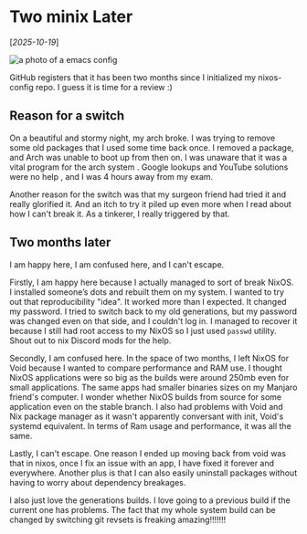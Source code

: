 # Two minix Later

[*2025-10-19*]

![a photo of a emacs config](/somenix.webp)

GitHub registers that it has been two months since I initialized my nixos-config repo. I guess it is time for a review :)

## Reason for a switch

On a beautiful and stormy night, my arch broke. I was trying to remove some old packages that I used some time back once. I removed a package, and Arch was unable to boot up from then on. I was unaware that it was a vital program for the arch system . Google lookups and YouTube solutions were no help , and I was 4 hours away from my exam.

Another reason for the switch was that my surgeon friend had tried it and really glorified it. And an itch to try it piled up even more when I read about how I can't break it. As a tinkerer, I really triggered by that.

## Two months later

I am happy here, I am confused here, and I can't escape.

Firstly, I am happy here because I actually managed to sort of break NixOS. I installed someone’s dots and rebuilt them on my system. I wanted to try out that reproducibility "idea". It worked more than I expected. It changed my password. I tried to switch back to my old generations, but my password was changed even on that side, and I couldn't log in.
I managed to recover it because I still had root access to my NixOS so I just used `passwd` utility. Shout out to nix Discord mods for the help.

Secondly, I am confused here. In the space of two months, I left NixOS for Void because I wanted to compare performance and RAM use. I thought NixOS applications were so big as the builds were around 250mb even for small applications. The same apps had smaller binaries sizes on my Manjaro friend's computer. I wonder whether NixOS builds from source for some application even on the stable branch. I also had problems with Void and Nix package manager as it wasn't apparently conversant with init, Void's systemd equivalent.
In terms of Ram usage and performance, it was all the same.

Lastly, I can't escape. One reason I ended up moving back from void was that in nixos, once I fix an issue with an app, I have fixed it forever and everywhere. Another plus is that I can also easily uninstall packages without having to worry about dependency breakages.

I also just love the generations builds. I love going to a previous build if the current one has problems. The fact that my whole system build can be changed by switching git revsets is freaking amazing!!!!!!!
